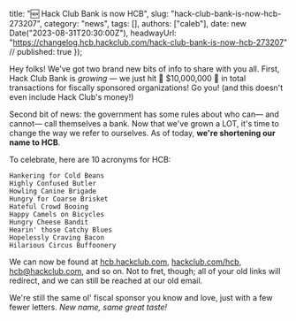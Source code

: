   title: "🆕 Hack Club Bank is now HCB",
  slug: "hack-club-bank-is-now-hcb-273207",
  category: "news",
  tags: [],
  authors: ["caleb"],
  date: new Date("2023-08-31T20:30:00Z"),
  headwayUrl: "https://changelog.hcb.hackclub.com/hack-club-bank-is-now-hcb-273207" // published: true
});

Hey folks! We've got two brand new bits of info to share with you all. First, Hack Club Bank is _growing_ — we just hit 💸 $10,000,000 💸 in total transactions for fiscally sponsored organizations! Go you! (and this doesn't even include Hack Club's money!)

Second bit of news: the government has some rules about who can— and cannot— call themselves a bank. Now that we've grown a LOT, it's time to change the way we refer to ourselves. As of today, **we're shortening our name to HCB**.

To celebrate, here are 10 acronyms for HCB:
```
Hankering for Cold Beans
Highly Confused Butler
Howling Canine Brigade
Hungry for Coarse Brisket
Hateful Crowd Booing
Happy Camels on Bicycles
Hungry Cheese Bandit
Hearin' those Catchy Blues
Hopelessly Craving Bacon
Hilarious Circus Buffoonery
```

We can now be found at [hcb.hackclub.com](https://hcb.hackclub.com), [hackclub.com/hcb](https://hackclub.com/hcb), [hcb@hackclub.com](mailto:hcb@hackclub.com), and so on. Not to fret, though; all of your old links will redirect, and we can still be reached at our old email. 

We're still the same ol' fiscal sponsor you know and love, just with a few fewer letters. _New name, same great taste!_
